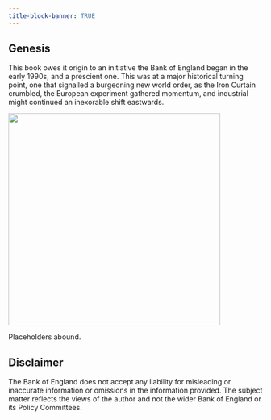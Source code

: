 ```yaml
---
title-block-banner: TRUE
---
```


## Genesis {#sec-genesis .unnumbered}

This book owes it origin to an initiative the Bank of England began in the early 1990s, and a prescient one. This was at a major historical turning point, one that signalled a burgeoning new world order, as the Iron Curtain crumbled, the European experiment gathered momentum, and industrial might continued an inexorable shift eastwards.

![](Specs.GIF){width="420"}

Placeholders abound.


::: {.callout-note}
## Disclaimer

The Bank of England does not accept any liability for misleading or inaccurate information or omissions in the information provided. The subject matter reflects the views of the author and not the wider Bank of England or its Policy Committees.
:::